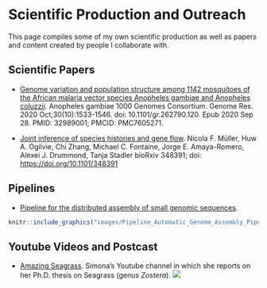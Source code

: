 # Scientific Production and Outreach

This page compiles some of my own scientific production as well as papers and content created by people I collaborate with.

## Scientific Papers
* [Genome variation and population structure among 1142 mosquitoes of the African malaria vector species Anopheles gambiae and Anopheles coluzzii](http://m.genome.cshlp.org/content/early/2020/09/25/gr.262790.120). Anopheles gambiae 1000 Genomes Consortium. Genome Res. 2020 Oct;30(10):1533-1546. doi: 10.1101/gr.262790.120. Epub 2020 Sep 28. PMID: 32989001; PMCID: PMC7605271.

* [Joint inference of species histories and gene flow](https://www.biorxiv.org/content/10.1101/348391v3). Nicola F. Müller, Huw A. Ogilvie, Chi Zhang, Michael C. Fontaine, Jorge E. Amaya-Romero, Alexei J. Drummond, Tanja Stadler bioRxiv 348391; doi: [https://doi.org/10.1101/348391](https://doi.org/10.1101/348391)

## Pipelines
* [Pipeline for the distributed assembly of small genomic sequences](https://github.com/jorgeamaya/automatic_genome_assembly/wiki).

```r
knitr::include_graphics("images/Pipeline_Automatic_Genome_Assembly_Pipeline.png")
```

## Youtube Videos and Postcast
* [Amazing Seagrass](https://www.youtube.com/channel/UC70Hu0jJygMmccbpZ6x_R8Q/videos). Simona's Youtube channel in which she reports on her Ph.D. thesis on Seagrass (genus *Zostera*). 
![](https://www.youtube.com/watch?v=OPLvZIIDAw0)
